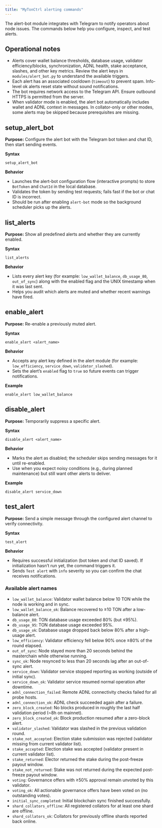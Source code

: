 ```yaml
---
title: "MyTonCtrl alerting commands"
---
```


The alert-bot module integrates with Telegram to notify operators about node issues. The commands below help you configure, inspect, and test alerts.

## Operational notes
- Alerts cover wallet balance thresholds, database usage, validator efficiency/blocks, synchronization, ADNL health, stake acceptance, slashes, and other key metrics. Review the alert keys in `modules/alert_bot.py` to understand the available triggers.
- Each alert has an associated cooldown (`timeout`) to prevent spam. Info-level ok alerts reset state without sound notifications.
- The bot requires network access to the Telegram API. Ensure outbound HTTPS is permitted from the server.
- When validator mode is enabled, the alert bot automatically includes wallet and ADNL context in messages. In collator-only or other modes, some alerts may be skipped because prerequisites are missing.

## setup_alert_bot
**Purpose:** Configure the alert bot with the Telegram bot token and chat ID, then start sending events.

**Syntax**
```mytonctrl
setup_alert_bot
```

**Behavior**
- Launches the alert-bot configuration flow (interactive prompts) to store `BotToken` and `ChatId` in the local database.
- Validates the token by sending test requests; fails fast if the bot or chat ID is incorrect.
- Should be run after enabling `alert-bot` mode so the background scheduler picks up the alerts.


## list_alerts
**Purpose:** Show all predefined alerts and whether they are currently enabled.

**Syntax**
```mytonctrl
list_alerts
```

**Behavior**
- Lists every alert key (for example: `low_wallet_balance`, `db_usage_80`, `out_of_sync`) along with the enabled flag and the UNIX timestamp when it was last sent.
- Helps you audit which alerts are muted and whether recent warnings have fired.


## enable_alert
**Purpose:** Re-enable a previously muted alert.

**Syntax**
```mytonctrl
enable_alert <alert_name>
```

**Behavior**
- Accepts any alert key defined in the alert module (for example: `low_efficiency`, `service_down`, `validator_slashed`).
- Sets the alert’s `enabled` flag to `true` so future events can trigger notifications.

**Example**
```mytonctrl
enable_alert low_wallet_balance
```

## disable_alert
**Purpose:** Temporarily suppress a specific alert.

**Syntax**
```mytonctrl
disable_alert <alert_name>
```

**Behavior**
- Marks the alert as disabled; the scheduler skips sending messages for it until re-enabled.
- Use when you expect noisy conditions (e.g., during planned maintenance) but still want other alerts to deliver.

**Example**
```mytonctrl
disable_alert service_down
```

## test_alert
**Purpose:** Send a simple message through the configured alert channel to verify connectivity.

**Syntax**
```mytonctrl
test_alert
```

**Behavior**
- Requires successful initialization (bot token and chat ID saved). If initialization hasn’t run yet, the command triggers it.
- Sends `Test alert` with `info` severity so you can confirm the chat receives notifications.


### Available alert names
- `low_wallet_balance`: Validator wallet balance below 10 TON while the node is working and in sync.
- `low_wallet_balance_ok`: Balance recovered to ≥10 TON after a low-balance alert.
- `db_usage_80`: TON database usage exceeded 80% (but ≤95%).
- `db_usage_95`: TON database usage exceeded 95%.
- `db_usage_ok`: Database usage dropped back below 80% after a high-usage alert.
- `low_efficiency`: Validator efficiency fell below 90% once ≥80% of the round elapsed.
- `out_of_sync`: Node stayed more than 20 seconds behind the masterchain while otherwise running.
- `sync_ok`: Node resynced to less than 20 seconds lag after an out-of-sync alert.
- `service_down`: Validator service stopped reporting as working (outside of initial sync).
- `service_down_ok`: Validator service resumed normal operation after downtime.
- `adnl_connection_failed`: Remote ADNL connectivity checks failed for all probe hosts.
- `adnl_connection_ok`: ADNL check succeeded again after a failure.
- `zero_block_created`: No blocks produced in roughly the last half validation period (~8h on mainnet).
- `zero_block_created_ok`: Block production resumed after a zero-block alert.
- `validator_slashed`: Validator was slashed in the previous validation round.
- `stake_not_accepted`: Election stake submission was rejected (validator missing from current validator list).
- `stake_accepted`: Election stake was accepted (validator present in current validator list).
- `stake_returned`: Elector returned the stake during the post-freeze payout window.
- `stake_not_returned`: Stake was not returned during the expected post-freeze payout window.
- `voting`: Governance offers with ≥50% approval remain unvoted by this validator.
- `voting_ok`: All actionable governance offers have been voted on (no outstanding votes).
- `initial_sync_completed`: Initial blockchain sync finished successfully.
- `shard_collators_offline`: All registered collators for at least one shard are offline.
- `shard_collators_ok`: Collators for previously offline shards reported back online.

